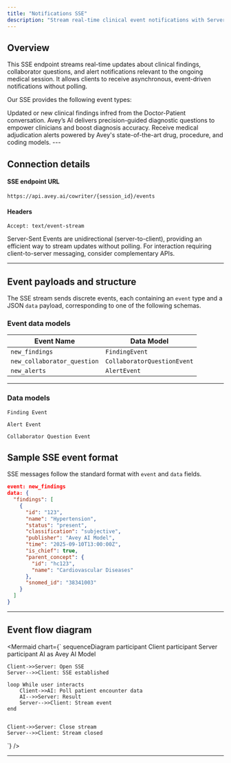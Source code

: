 ```yaml
---
title: "Notifications SSE"
description: "Stream real-time clinical event notifications with Server-Sent Events (SSE) for medical findings, collaborator questions, and medical alerts."
---
```

 

## Overview

This SSE endpoint streams real-time updates about clinical findings, collaborator questions, and alert notifications relevant to the ongoing medical session. It allows clients to receive asynchronous, event-driven notifications without polling.

Our SSE provides the following event types:


<Cards className="grid grid-cols-1 ">
  <Card title="new_findings">
 Updated or new clinical findings infred from the Doctor-Patient conversation.  
  </Card>
  <Card title="new_collaborator_question">
Avey’s AI delivers precision-guided diagnostic questions to empower clinicians and boost diagnosis accuracy.
  </Card>
  <Card title="new_alerts">
Receive medical adjudication alerts powered by Avey's state-of-the-art drug, procedure, and coding models.
  </Card>
</Cards>
---

## Connection details


#### SSE endpoint URL

```http
https://api.avey.ai/cowriter/{session_id}/events
```

#### Headers 

```http
Accept: text/event-stream
```


  
<Callout type="info">
  Server-Sent Events are unidirectional (server-to-client), providing an efficient way to stream updates without polling. For interaction requiring client-to-server messaging, consider complementary APIs.
</Callout>

--- 

## Event payloads and structure

The SSE stream sends discrete events, each containing an `event` type and a JSON `data` payload, corresponding to one of the following schemas.

### Event data models

| Event Name               | Data Model                      |
|--------------------------|---------------------------------|
| `new_findings`           | `FindingEvent`                  |
| `new_collaborator_question` | `CollaboratorQuestionEvent`     |
| `new_alerts`             | `AlertEvent`                    |

---

### Data models

```Finding Event```
<AutoTypeTable path="content/docs/cowriter/types/finding-event.ts" name="FindingEvent" />

```Alert Event```
<AutoTypeTable path="content/docs/cowriter/types/alert-event.ts" name="AlertEvent" />

```Collaborator Question Event```
<AutoTypeTable path="content/docs/cowriter/types/collaborator-question-event.ts" name="CollaboratorQuestionEvent" />




## Sample SSE event format

SSE messages follow the standard format with `event` and `data` fields.
```json "
event: new_findings
data: {
  "findings": [
    {
      "id": "123",
      "name": "Hypertension", 
      "status": "present",
      "classification": "subjective",
      "publisher": "Avey AI Model",
      "time": "2025-09-10T13:00:00Z",
      "is_chief": true,
      "parent_concept": {
        "id": "hc123",
        "name": "Cardiovascular Diseases"
      },
      "snomed_id": "38341003"
    }
  ]
}
```
---

## Event flow diagram

<Mermaid
  chart={`
sequenceDiagram
    participant Client
    participant Server
    participant AI as Avey AI Model

    Client->>Server: Open SSE
    Server-->>Client: SSE established

    loop While user interacts
        Client->>AI: Poll patient encounter data
        AI-->>Server: Result
        Server-->>Client: Stream event
    end
    

    Client->>Server: Close stream
    Server-->>Client: Stream closed

  `}
/>

---

